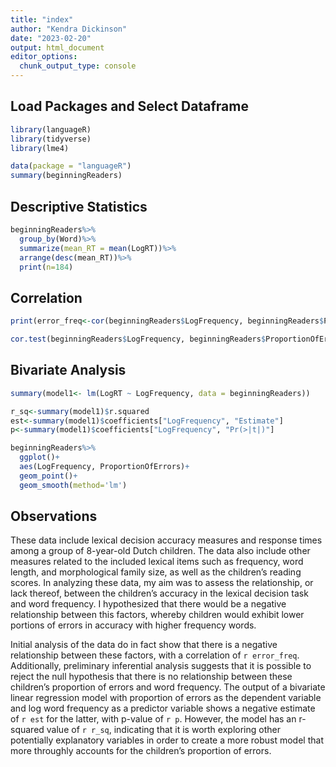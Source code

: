 ```yaml
---
title: "index"
author: "Kendra Dickinson"
date: "2023-02-20"
output: html_document
editor_options: 
  chunk_output_type: console
---
```

## Load Packages and Select Dataframe
```r
library(languageR)
library(tidyverse)
library(lme4)
```

```r
data(package = "languageR")
summary(beginningReaders)
```

## Descriptive Statistics
```r
beginningReaders%>%
  group_by(Word)%>%
  summarize(mean_RT = mean(LogRT))%>%
  arrange(desc(mean_RT))%>%
  print(n=184)
```


## Correlation
```r
print(error_freq<-cor(beginningReaders$LogFrequency, beginningReaders$ProportionOfError))

```

```r
cor.test(beginningReaders$LogFrequency, beginningReaders$ProportionOfErrors)
```

## Bivariate Analysis
```r
summary(model1<- lm(LogRT ~ LogFrequency, data = beginningReaders))
```

```r
r_sq<-summary(model1)$r.squared
est<-summary(model1)$coefficients["LogFrequency", "Estimate"]
p<-summary(model1)$coefficients["LogFrequency", "Pr(>|t|)"]
```

```r
beginningReaders%>%
  ggplot()+
  aes(LogFrequency, ProportionOfErrors)+
  geom_point()+
  geom_smooth(method='lm')
```


## Observations
These data include lexical decision accuracy measures and response times among a group of 8-year-old Dutch children. The data also include other measures related to the included lexical items such as frequency, word length, and morphological family size, as well as the children's reading scores. In analyzing these data, my aim was to assess the relationship, or lack thereof, between the children's accuracy in the lexical decision task and word frequency. I hypothesized that there would be a negative relationship between this factors, whereby children would exhibit lower portions of errors in accuracy with higher frequency words.


Initial analysis of the data do in fact show that there is a negative relationship between these factors, with a correlation of `r error_freq`. Additionally, preliminary inferential analysis suggests that it is possible to reject the null hypothesis that there is no relationship between these children's proportion of errors and word frequency.  The output of a bivariate linear regression model with proportion of errors as the dependent variable and log word frequency as a predictor variable shows a negative estimate of `r est` for the latter, with p-value of `r p`. However, the model has an r-squared value of `r r_sq`, indicating that it is worth exploring other potentially explanatory variables in order to create a more robust model that more throughly accounts for the children's proportion of errors.





